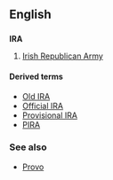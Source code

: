 ==English==
==={{Initialism}}===
'''IRA'''

# [[w:Irish Republican Army|Irish Republican Army]]

====Derived terms====
*[[Old IRA]]
*[[Official IRA]]
*[[Provisional IRA]]
*[[PIRA]]

===See also===
*[[Provo]]